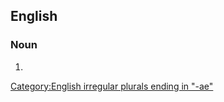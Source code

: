 ==English==

===Noun===
{{head|en|noun plural form}}

# {{en-irregular plural of|microflora}}

[[Category:English irregular plurals ending in "-ae"]]